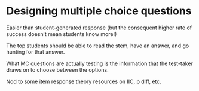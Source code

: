 # Designing multiple choice questions

Easier than student-generated response (but the consequent higher rate of success doesn’t mean students know more!)

The top students should be able to read the stem, have an answer, and go hunting for that answer.

What MC questions are actually testing is the information that the test-taker draws on to choose between the options.

Nod to some item response theory resources on IIC, p diff, etc.
